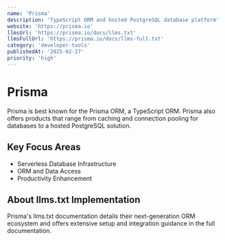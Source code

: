 ```yaml
---
name: 'Prisma'
description: 'TypeScript ORM and hosted PostgreSQL database platform'
website: 'https://prisma.io'
llmsUrl: 'https://prisma.io/docs/llms.txt'
llmsFullUrl: 'https://prisma.io/docs/llms-full.txt'
category: 'developer-tools'
publishedAt: '2025-02-27'
priority: 'high'
---
```


# Prisma

Prisma is best known for the Prisma ORM, a TypeScript ORM. Prisma also offers products that range from caching and connection pooling for databases to a hosted PostgreSQL solution.

## Key Focus Areas

- Serverless Database Infrastructure
- ORM and Data Access
- Productivity Enhancement

## About llms.txt Implementation

Prisma's llms.txt documentation details their next-generation ORM ecosystem and offers extensive setup and integration guidance in the full documentation.

